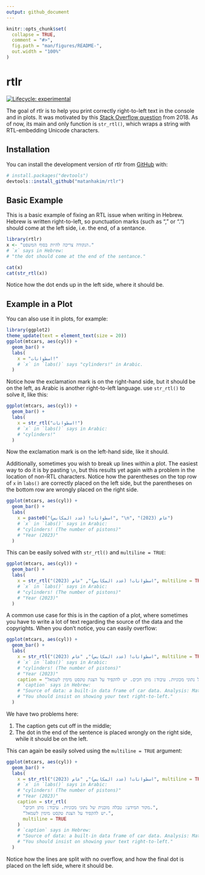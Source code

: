 ```yaml
---
output: github_document
---
```


<!-- README.md is generated from README.Rmd. Please edit that file -->

```r
knitr::opts_chunk$set(
  collapse = TRUE,
  comment = "#>",
  fig.path = "man/figures/README-",
  out.width = "100%"
)
```

# rtlr

<!-- badges: start -->

[![Lifecycle: experimental](https://img.shields.io/badge/lifecycle-experimental-orange.svg)](https://lifecycle.r-lib.org/articles/stages.html#experimental)
<!-- badges: end -->

The goal of rtlr is to help you print correctly right-to-left text in the console and in plots. It was motivated by this [Stack Overflow question](https://stackoverflow.com/questions/53915070/change-axis-text-direction-to-right-to-left) from 2018. As of now, its main and only function is `str_rtl()`, which wraps a string with RTL-embedding Unicode characters.

## Installation

You can install the development version of rtlr from [GitHub](https://github.com/) with:

``` r
# install.packages("devtools")
devtools::install_github("matanhakim/rtlr")
```

## Basic Example

This is a basic example of fixing an RTL issue when writing in Hebrew. Hebrew is written right-to-left, so punctuation marks (such as "," or ".") should come at the left side, i.e. the end, of a sentance.

```r
library(rtlr)
x <- "הנקודה צריכה להיות בסוף המשפט."
# `x` says in Hebrew:
# "the dot should come at the end of the sentance."

cat(x)
cat(str_rtl(x))
```

Notice how the dot ends up in the left side, where it should be.

## Example in a Plot

You can also use it in plots, for example:

```r
library(ggplot2)
theme_update(text = element_text(size = 20))
ggplot(mtcars, aes(cyl)) +
  geom_bar() +
  labs(
    x = "اسطوانات!"
    # `x` in `labs()` says "cylinders!" in Arabic.
  )
```

Notice how the exclamation mark is on the right-hand side, but it should be on the left, as Arabic is another right-to-left language. use `str_rtl()` to solve it, like this:

```r
ggplot(mtcars, aes(cyl)) +
  geom_bar() +
  labs(
    x = str_rtl("اسطوانات!")
    # `x` in `labs()` says in Arabic:
    # "cylinders!"
  )
```

Now the exclamation mark is on the left-hand side, like it should.

Additionally, sometimes you wish to break up lines within a plot. The easiest way to do it is by pasting `\n`, but this results yet again with a problem in the location of non-RTL characters. Notice how the parentheses on the top row of `x` in `labs()` are correctly placed on the left side, but the parentheses on the bottom row are wrongly placed on the right side.

```r
ggplot(mtcars, aes(cyl)) +
  geom_bar() +
  labs(
    x = paste0("اسطوانات! (عدد المكابس)", "\n", "عام (2023)")
    # `x` in `labs()` says in Arabic:
    # "cylinders! (The number of pistons)"
    # "Year (2023)"
  )
```

This can be easily solved with `str_rtl()` and `multiline = TRUE`:

```r
ggplot(mtcars, aes(cyl)) +
  geom_bar() +
  labs(
    x = str_rtl("اسطوانات! (عدد المكابس)", "عام (2023)", multiline = TRUE)
    # `x` in `labs()` says in Arabic:
    # "cylinders! (The number of pistons)"
    # "Year (2023)"
  )
```

A common use case for this is in the caption of a plot, where sometimes you have to write a lot of text regarding the source of the data and the copyrights. When you don't notice, you can easily overflow:

```r
ggplot(mtcars, aes(cyl)) +
  geom_bar() +
  labs(
    x = str_rtl("اسطوانات! (عدد المكابس)", "عام (2023)", multiline = TRUE),
    # `x` in `labs()` says in Arabic:
    # "cylinders! (The number of pistons)"
    # "Year (2023)"
    caption = "מקור המידע: טבלה מובנית של נתוני מכוניות. עיבוד: מתן חכים. יש להקפיד על הצגת טקסט מימין לשמאל."
    # `caption` says in Hebrew:
    # "Source of data: a built-in data frame of car data. Analysis: Matan Hakim."
    # "You should insist on showing your text right-to-left."
  )
```

We have two problems here:

1.  The caption gets cut off in the middle;
2.  The dot in the end of the sentence is placed wrongly on the right side, while it should be on the left.

This can again be easily solved using the `multiline = TRUE` argument:

```r
ggplot(mtcars, aes(cyl)) +
  geom_bar() +
  labs(
    x = str_rtl("اسطوانات! (عدد المكابس)", "عام (2023)", multiline = TRUE),
    # `x` in `labs()` says in Arabic:
    # "cylinders! (The number of pistons)"
    # "Year (2023)"
    caption = str_rtl(
      "מקור המידע: טבלה מובנית של נתוני מכוניות. עיבוד: מתן חכים.",
      "יש להקפיד על הצגת טקסט מימין לשמאל.",
      multiline = TRUE
    )
    # `caption` says in Hebrew:
    # "Source of data: a built-in data frame of car data. Analysis: Matan Hakim."
    # "You should insist on showing your text right-to-left."
  )
```

Notice how the lines are split with no overflow, and how the final dot is placed on the left side, where it should be.
